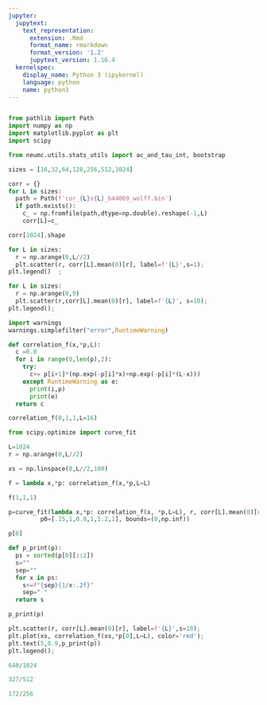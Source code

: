 ```yaml
---
jupyter:
  jupytext:
    text_representation:
      extension: .Rmd
      format_name: rmarkdown
      format_version: '1.2'
      jupytext_version: 1.16.4
  kernelspec:
    display_name: Python 3 (ipykernel)
    language: python
    name: python3
---
```


```python

```

```python
from pathlib import Path
import numpy as np
import matplotlib.pyplot as plt
import scipy
```

```python
from neumc.utils.stats_utils import ac_and_tau_int, bootstrap
```

```python
sizes = [16,32,64,128,256,512,1024]
```

```python
corr = {}
for L in sizes:
  path = Path(f'cor_{L}x{L}_b44069_wolff.bin')
  if path.exists():
    c_ = np.fromfile(path,dtype=np.double).reshape(-1,L)
    corr[L]=c_
```

```python
corr[1024].shape
```

```python
for L in sizes:
  r = np.arange(0,L//2)
  plt.scatter(r, corr[L].mean(0)[r], label=f'{L}',s=1);
plt.legend()  ;
```

```python
for L in sizes:
  r = np.arange(0,9)
  plt.scatter(r,corr[L].mean(0)[r], label=f'{L}', s=10);
plt.legend();  
```

```python
import warnings
warnings.simplefilter("error",RuntimeWarning)
```

```python
def correlation_f(x,*p,L):
  c =0.0
  for i in range(0,len(p),2):
    try:
      c+= p[i+1]*(np.exp(-p[i]*x)+np.exp(-p[i]*(L-x)))
    except RuntimeWarning as e:
      print(i,p)
      print(e)
  return c            
```

```python
correlation_f(0,1,1,L=16)
```

```python
from scipy.optimize import curve_fit
```

```python
L=1024
r = np.arange(0,L//2)
```

```python
xs = np.linspace(0,L//2,100)
```

```python
f = lambda x,*p: correlation_f(x,*p,L=L)
```

```python
f(1,1,1)
```

```python
p=curve_fit(lambda x,*p: correlation_f(x, *p,L=L), r, corr[L].mean(0)[r],
         p0=[.15,1,0.8,1,1.2,1], bounds=(0,np.inf))
```

```python
p[0]
```

```python
def p_print(p):
  ps = sorted(p[0][::2])
  s=""
  sep=""
  for x in ps:
    s+=f"{sep}{1/x:.2f}"
    sep=" "
  return s
```

```python
p_print(p)
```

```python
plt.scatter(r, corr[L].mean(0)[r], label=f'{L}',s=10);
plt.plot(xs, correlation_f(xs,*p[0],L=L), color='red');
plt.text(5,0.9,p_print(p))
plt.legend();
```

```python
640/1024
```

```python
327/512
```

```python
172/256
```

```python

```

```python

```
